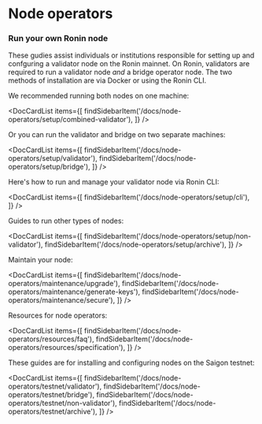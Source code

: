 
# Node operators
### Run your own Ronin node
These gudies assist individuals or institutions responsible
for setting up and confguring a validator node on the Ronin mainnet. 
On Ronin, validators are required to run a validator node *and* a bridge operator node.
The two methods of installation are via Docker or using the Ronin CLI. 

We recommended running both nodes on one machine:

<DocCardList items={[
    findSidebarItem('/docs/node-operators/setup/combined-validator'),
    ]} />

Or you can run the validator and bridge on two separate machines:

<DocCardList items={[
    findSidebarItem('/docs/node-operators/setup/validator'),
    findSidebarItem('/docs/node-operators/setup/bridge'),
    ]} />

Here's how to run and manage your validator node via Ronin CLI:

<DocCardList items={[
    findSidebarItem('/docs/node-operators/setup/cli'),
    ]} />

Guides to run other types of nodes:

<DocCardList items={[
    findSidebarItem('/docs/node-operators/setup/non-validator'),
    findSidebarItem('/docs/node-operators/setup/archive'),
    ]} />

Maintain your node:

<DocCardList items={[
    findSidebarItem('/docs/node-operators/maintenance/upgrade'),
    findSidebarItem('/docs/node-operators/maintenance/generate-keys'),
    findSidebarItem('/docs/node-operators/maintenance/secure'),
    ]} />

Resources for node operators:

<DocCardList items={[
    findSidebarItem('/docs/node-operators/resources/faq'),
    findSidebarItem('/docs/node-operators/resources/specification'),
    ]} />

These guides are for installing and configuring nodes on the Saigon testnet:

<DocCardList items={[
    findSidebarItem('/docs/node-operators/testnet/validator'),
    findSidebarItem('/docs/node-operators/testnet/bridge'),
    findSidebarItem('/docs/node-operators/testnet/non-validator'),
    findSidebarItem('/docs/node-operators/testnet/archive'),
    ]} />

